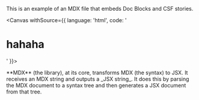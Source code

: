 
<Title>Embedded docs demo</Title>

<Meta of={AccountFormStories} />

This is an example of an MDX file that embeds Doc Blocks and CSF stories.

<Canvas withSource={{ language: 'html', code: '<h1>hahaha</h1>' }}>
  <Story of={AccountFormStories.Standard} />
</Canvas>

<Story of={ButtonStories.Basic} meta={ButtonStories} />

<Callout emoji="✅">
  **MDX** (the library), at its core, transforms MDX (the syntax) to JSX. It receives an MDX string
  and outputs a _JSX string_. It does this by parsing the MDX document to a syntax tree and then
  generates a JSX document from that tree.
</Callout>
